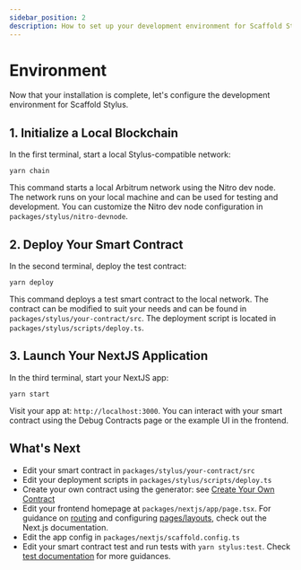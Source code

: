 ```yaml
---
sidebar_position: 2
description: How to set up your development environment for Scaffold Stylus.
---
```



# Environment

Now that your installation is complete, let's configure the development environment for Scaffold Stylus.

## 1. Initialize a Local Blockchain

In the first terminal, start a local Stylus-compatible network:

```
yarn chain
```

This command starts a local Arbitrum network using the Nitro dev node. The network runs on your local machine and can be used for testing and development. You can customize the Nitro dev node configuration in `packages/stylus/nitro-devnode`.

## 2. Deploy Your Smart Contract

In the second terminal, deploy the test contract:

```
yarn deploy
```

This command deploys a test smart contract to the local network. The contract can be modified to suit your needs and can be found in `packages/stylus/your-contract/src`. The deployment script is located in `packages/stylus/scripts/deploy.ts`.

## 3. Launch Your NextJS Application

In the third terminal, start your NextJS app:

```
yarn start
```

Visit your app at: `http://localhost:3000`. You can interact with your smart contract using the Debug Contracts page or the example UI in the frontend.

## What's Next

- Edit your smart contract in `packages/stylus/your-contract/src`
- Edit your deployment scripts in `packages/stylus/scripts/deploy.ts`
- Create your own contract using the generator: see [Create Your Own Contract](/deploying/deploy-smart-contracts#create-your-own-contract)
- Edit your frontend homepage at `packages/nextjs/app/page.tsx`. For guidance on [routing](https://nextjs.org/docs/app/building-your-application/routing/defining-routes) and configuring [pages/layouts](https://nextjs.org/docs/app/building-your-application/routing/pages-and-layouts), check out the Next.js documentation.
- Edit the app config in `packages/nextjs/scaffold.config.ts`
- Edit your smart contract test and run tests with `yarn stylus:test`. Check [test documentation](https://docs.arbitrum.io/stylus/how-tos/testing-contracts) for more guidances.
